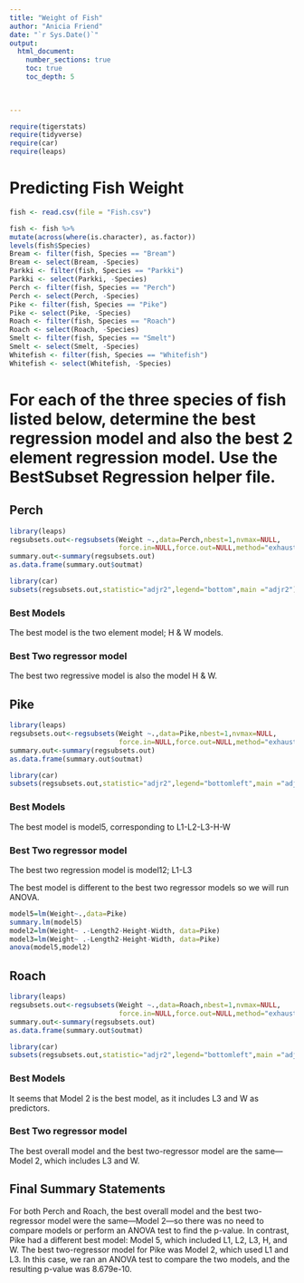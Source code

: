```yaml
---
title: "Weight of Fish"
author: "Anicia Friend"
date: "`r Sys.Date()`"  
output: 
  html_document:
    number_sections: true
    toc: true
    toc_depth: 5

 
    
---
```



```r
require(tigerstats)
require(tidyverse)
require(car)
require(leaps)
```

# Predicting Fish Weight
```r
fish <- read.csv(file = "Fish.csv")
```

```r
 
fish <- fish %>%
mutate(across(where(is.character), as.factor))
levels(fish$Species)
Bream <- filter(fish, Species == "Bream")
Bream <- select(Bream, -Species) 
Parkki <- filter(fish, Species == "Parkki")
Parkki <- select(Parkki, -Species) 
Perch <- filter(fish, Species == "Perch")
Perch <- select(Perch, -Species) 
Pike <- filter(fish, Species == "Pike")
Pike <- select(Pike, -Species) 
Roach <- filter(fish, Species == "Roach")
Roach <- select(Roach, -Species) 
Smelt <- filter(fish, Species == "Smelt")
Smelt <- select(Smelt, -Species) 
Whitefish <- filter(fish, Species == "Whitefish")
Whitefish <- select(Whitefish, -Species) 
```

# For each of the three species of fish listed below, determine the best regression model and also the best 2 element regression model. Use the BestSubset Regression helper file.


## Perch
```r
library(leaps)
regsubsets.out<-regsubsets(Weight ~.,data=Perch,nbest=1,nvmax=NULL,
                           force.in=NULL,force.out=NULL,method="exhaustive")
summary.out<-summary(regsubsets.out)
as.data.frame(summary.out$outmat)
```


```r
library(car)
subsets(regsubsets.out,statistic="adjr2",legend="bottom",main ="adjr2")
```



### Best Models

The best model is the two element model; H & W models. 

### Best Two regressor model

The best two regressive model is also the model H & W.

## Pike

```r
library(leaps)
regsubsets.out<-regsubsets(Weight ~.,data=Pike,nbest=1,nvmax=NULL,
                           force.in=NULL,force.out=NULL,method="exhaustive")
summary.out<-summary(regsubsets.out)
as.data.frame(summary.out$outmat)
```


```r
library(car)
subsets(regsubsets.out,statistic="adjr2",legend="bottomleft",main ="adjr2")
```



### Best Models

The best model is model5, corresponding to L1-L2-L3-H-W

### Best Two regressor model

The best two regression model is model12; L1-L3

The best model is different to the best two regressor models so we will run ANOVA. 

```r
model5=lm(Weight~.,data=Pike)
summary.lm(model5)
model2=lm(Weight~ .-Length2-Height-Width, data=Pike)
model3=lm(Weight~ .-Length2-Height-Width, data=Pike)
anova(model5,model2)
```


## Roach

```r
library(leaps)
regsubsets.out<-regsubsets(Weight ~.,data=Roach,nbest=1,nvmax=NULL,
                           force.in=NULL,force.out=NULL,method="exhaustive")
summary.out<-summary(regsubsets.out)
as.data.frame(summary.out$outmat)
```


```r
library(car)
subsets(regsubsets.out,statistic="adjr2",legend="bottomleft",main ="adjr2")
```


### Best Models

It seems that Model 2 is the best model, as it includes L3 and W as predictors.

### Best Two regressor model


The best overall model and the best two-regressor model are the same—Model 2, which includes L3 and W.

## Final Summary Statements


For both Perch and Roach, the best overall model and the best two-regressor model were the same—Model 2—so there was no need to compare models or perform an ANOVA test to find the p-value. In contrast, Pike had a different best model: Model 5, which included L1, L2, L3, H, and W. The best two-regressor model for Pike was Model 2, which used L1 and L3. In this case, we ran an ANOVA test to compare the two models, and the resulting p-value was 8.679e-10.




